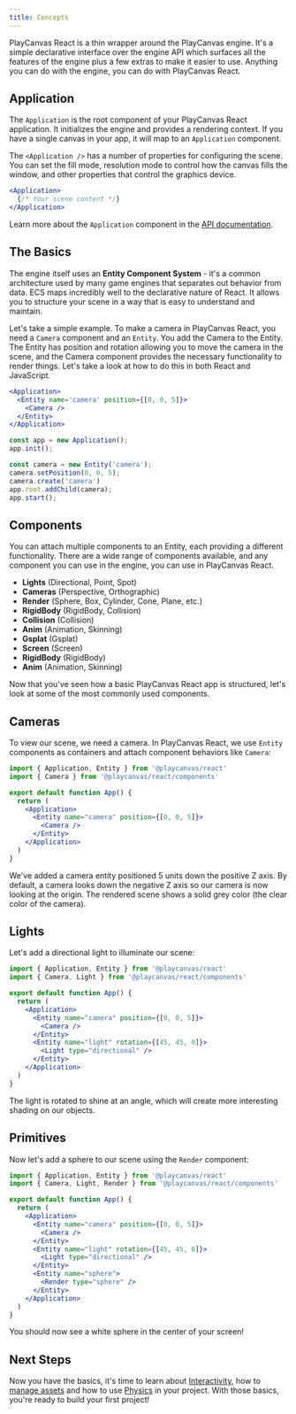 ```yaml
---
title: Concepts
---
```



PlayCanvas React is a thin wrapper around the PlayCanvas engine. It's a simple declarative interface over the engine API which surfaces all the features of the engine plus a few extras to make it easier to use. Anything you can do with the engine, you can do with PlayCanvas React.

## Application

The `Application` is the root component of your PlayCanvas React application. It initializes the engine and provides a rendering context. If you have a single canvas in your app, it will map to an `Application` component.

The `<Application />` has a number of properties for configuring the scene. You can set the fill mode, resolution mode to control how the canvas fills the window, and other properties that control the graphics device.

```jsx
<Application>
  {/* Your scene content */}
</Application>
```

Learn more about the `Application` component in the [API documentation](https://playcanvas-react.vercel.app/api/application).

## The Basics

The engine itself uses an **Entity Component System** - it's a common architecture used by many game engines that separates out behavior from data. ECS maps incredibly well to the declarative nature of React. It allows you to structure your scene in a way that is easy to understand and maintain.

Let's take a simple example. To make a camera in PlayCanvas React, you need a `Camera` component and an `Entity`. You add the Camera to the Entity. The Entity has position and rotation allowing you to move the camera in the scene, and the Camera component provides the necessary functionality to render things. Let's take a look at how to do this in both React and JavaScript.

<Tabs>
  <TabItem label='React' value='react'>

  ```jsx title="app.jsx"
  <Application>
    <Entity name='camera' position={[0, 0, 5]}>
      <Camera />
    </Entity>
  </Application>
  ```

  </TabItem>
  <TabItem label='JavaScript' value='javascript'>

  ```js title="app.js"
  const app = new Application();
  app.init();

  const camera = new Entity('camera');
  camera.setPosition(0, 0, 5);
  camera.create('camera')
  app.root.addChild(camera);
  app.start();
  ```

  </TabItem>
</Tabs>

## Components

You can attach multiple components to an Entity, each providing a different functionality. There are a wide range of components available, and any component you can use in the engine, you can use in PlayCanvas React.

- **Lights** (Directional, Point, Spot)
- **Cameras** (Perspective, Orthographic)
- **Render** (Sphere, Box, Cylinder, Cone, Plane, etc.)
- **RigidBody** (RigidBody, Collision)
- **Collision** (Collision)
- **Anim** (Animation, Skinning)
- **Gsplat** (Gsplat)
- **Screen** (Screen)
- **RigidBody** (RigidBody)
- **Anim** (Animation, Skinning)

Now that you've seen how a basic PlayCanvas React app is structured, let's look at some of the most commonly used components.

## Cameras

To view our scene, we need a camera. In PlayCanvas React, we use `Entity` components as containers and attach component behaviors like `Camera`:

```jsx
import { Application, Entity } from '@playcanvas/react'
import { Camera } from '@playcanvas/react/components'

export default function App() {
  return (
    <Application>
      <Entity name="camera" position={[0, 0, 5]}>
        <Camera />
      </Entity>
    </Application>
  )
}
```

We've added a camera entity positioned 5 units down the positive Z axis. By default, a camera looks down the negative Z axis so our camera is now looking at the origin. The rendered scene shows a solid grey color (the clear color of the camera).

## Lights

Let's add a directional light to illuminate our scene:

```jsx
import { Application, Entity } from '@playcanvas/react'
import { Camera, Light } from '@playcanvas/react/components'

export default function App() {
  return (
    <Application>
      <Entity name="camera" position={[0, 0, 5]}>
        <Camera />
      </Entity>
      <Entity name="light" rotation={[45, 45, 0]}>
        <Light type="directional" />
      </Entity>
    </Application>
  )
}
```

The light is rotated to shine at an angle, which will create more interesting shading on our objects.

## Primitives

Now let's add a sphere to our scene using the `Render` component:

```jsx
import { Application, Entity } from '@playcanvas/react'
import { Camera, Light, Render } from '@playcanvas/react/components'

export default function App() {
  return (
    <Application>
      <Entity name="camera" position={[0, 0, 5]}>
        <Camera />
      </Entity>
      <Entity name="light" rotation={[45, 45, 0]}>
        <Light type="directional" />
      </Entity>
      <Entity name="sphere">
        <Render type="sphere" />
      </Entity>
    </Application>
  )
}
```

You should now see a white sphere in the center of your screen!

## Next Steps

Now you have the basics, it's time to learn about [Interactivity](./interactivity), how to [manage assets](./loading-assets) and how to use [Physics](./physics) in your project. With those basics, you're ready to build your first project!

